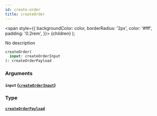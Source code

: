 ```yaml
---
id: create-order
title: createOrder
---
```


<span
style={{
      backgroundColor: color,
      borderRadius: '2px',
      color: '#fff',
      padding: '0.2rem',
    }}>
{children}
</span>
);

No description

```graphql
createOrder(
  input: createOrderInput
): createOrderPayload

```

### Arguments

#### `input` ([`createOrderInput`](/v1/inputs/create-order-input))

### Type

#### [`createOrderPayload`](/v1/objects/create-order-payload)
